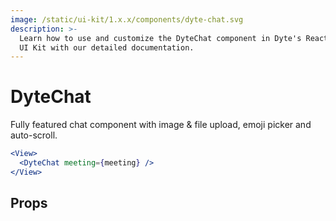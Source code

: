 ```yaml
---
image: /static/ui-kit/1.x.x/components/dyte-chat.svg
description: >-
  Learn how to use and customize the DyteChat component in Dyte's React Native
  UI Kit with our detailed documentation.
---
```


# DyteChat

Fully featured chat component with image & file upload, emoji picker and
auto-scroll.

```jsx
<View>
  <DyteChat meeting={meeting} />
</View>
```

## Props

<PropsTable of="dyte-chat" />

<head>
  <title>React Native UI Kit DyteChat</title>
</head>
